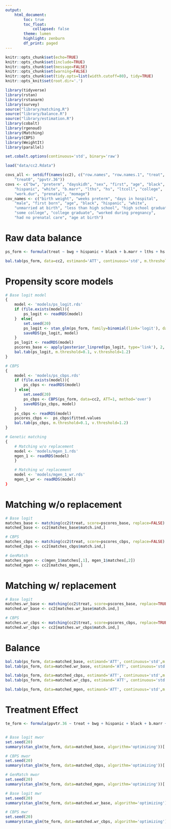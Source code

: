 ```yaml
---
output:
    html_document:
        toc: true
        toc_float:
            collapsed: false
        theme: lumen
        highlight: zenburn
        df_print: paged
---
```


```r
knitr::opts_chunk$set(echo=TRUE)
knitr::opts_chunk$set(include=TRUE)
knitr::opts_chunk$set(message=FALSE)
knitr::opts_chunk$set(warning=FALSE)
knitr::opts_chunk$set(tidy.opts=list(width.cutoff=80), tidy=TRUE)
knitr::opts_knit$set(root.dir='.')
```

```r
library(tidyverse)
library(rstan)
library(rstanarm)
library(survey)
source("library/matching.R")
source("library/balance.R")
source("library/estimation.R")
library(cobalt)
library(rgenoud)
library(Matching)
library(CBPS)
library(WeightIt)
library(parallel)

set.cobalt.options(continuous='std', binary='raw')
```

```r
load("data/cc2.Rdata")

covs_all <- setdiff(names(cc2), c("row.names", "row.names.1", "treat",
    "treat0", "ppvtr.36"))
covs <- c("bw", "preterm", "dayskidh", "sex", "first", "age", "black",
    "hispanic", "white", "b.marr", "lths", "hs", "ltcoll", "college",
    "work.dur", "prenatal", "momage")
cov_names <- c("birth weight", "weeks preterm", "days in hospital",
    "male", "first born", "age", "black", "hispanic", "white",
    "unmarried at birth", "less than high school", "high school graduate",
    "some college", "college graduate", "worked during pregnancy",
    "had no prenatal care", "age at birth")
```



Raw data balance
========================

```r
ps_form <- formula(treat ~ bwg + hispanic + black + b.marr + lths + hs + ltcoll + work.dur + prenatal + sex + first + st5 + st9 + st12 + st25 + st36 + st42 + st48 + st53 + age + bw + preterm + momage + dayskidh)

bal.tab(ps_form, data=cc2, estimand='ATT', continuous='std', m.threshold=.1, v.threshold=1.1)
```



Propensity score models
==========================

```r
# Base logit model
{
    model <- 'models/ps_logit.rds'
    if (file.exists(model)){
        ps_logit <- readRDS(model)
    }  else{
        set.seed(20)
        ps_logit <- stan_glm(ps_form, family=binomial(link='logit'), data=cc2, algorithm='optimizing')
        saveRDS(ps_logit, model)
    }
    ps_logit <- readRDS(model)
    pscores_base <- apply(posterior_linpred(ps_logit, type='link'), 2, mean)
    bal.tab(ps_logit, m.threshold=0.1, v.threshold=1.2)
}

# CBPS
{
    model <- 'models/ps_cbps.rds'
    if (file.exists(model)){
        ps_cbps <- readRDS(model)
    } else{
        set.seed(20)
        ps_cbps <- CBPS(ps_form, data=cc2, ATT=1, method='over')
        saveRDS(ps_cbps, model)
    }
    ps_cbps <- readRDS(model)
    pscores_cbps <-  ps_cbps$fitted.values
    bal.tab(ps_cbps, m.threshold=0.1, v.threshold=1.2)
}

# Genetic matching
{
    # Matching w/o replacement
    model <- 'models/mgen_1.rds'
    mgen_1 <- readRDS(model)
    }

    # Matching w/ replacement
    model <- 'models/mgen_1_wr.rds'
    mgen_1_wr <- readRDS(model)
}
```



Matching w/o replacement
==========================
```r
# Base logit
matches_base <- matching(cc2$treat, score=pscores_base, replace=FALSE)
matched_base <- cc2[matches_base$match.ind,]

# CBPS
matches_cbps <- matching(cc2$treat, score=pscores_cbps, replace=FALSE)
matched_cbps <- cc2[matches_cbps$match.ind,]

# GenMatch
matches_mgen <- c(mgen_1$matches[,1], mgen_1$matches[,2])
matched_mgen <- cc2[matches_mgen,]
```



Matching w/ replacement
==========================
```r
# Base logit
matches.wr_base <- matching(cc2$treat, score=pscores_base, replace=TRUE)
matched.wr_base <- cc2[matches.wr_base$match.ind,]

# CBPS
matches.wr_cbps <- matching(cc2$treat, score=pscores_cbps, replace=TRUE)
matched.wr_cbps <- cc2[matches.wr_cbps$match.ind,]
```



Balance
==========================
```r
bal.tab(ps_form, data=matched_base, estimand='ATT', continuous='std',m.threshold=0.1, v.threshold=1.2)
bal.tab(ps_form, data=matched.wr_base, estimand='ATT', continuous='std',m.threshold=0.1, v.threshold=1.2)

bal.tab(ps_form, data=matched_cbps, estimand='ATT', continuous='std',m.threshold=0.1, v.threshold=1.2)
bal.tab(ps_form, data=matched.wr_cbps, estimand='ATT', continuous='std',m.threshold=0.1, v.threshold=1.2)

bal.tab(ps_form, data=matched_mgen, estimand='ATT', continuous='std',m.threshold=0.1, v.threshold=1.2)
```



Treatment Effect
==========================
```r
te_form <- formula(ppvtr.36 ~ treat + bwg + hispanic + black + b.marr + lths + hs + ltcoll + work.dur + prenatal + sex + first + st5 + st9 + st12 + st25 + st36 + st42 + st48 + st53 + bw + preterm + momage + dayskidh)


# Base logit mwor
set.seed(20)
summary(stan_glm(te_form, data=matched_base, algorithm='optimizing'))['treat', 1:2]

# CBPS mwor
set.seed(20)
summary(stan_glm(te_form, data=matched_cbps, algorithm='optimizing'))['treat', 1:2]

# GenMatch mwor
set.seed(20)
summary(stan_glm(te_form, data=matched_mgen, algorithm='optimizing'))['treat', 1:2]

# Base logit mwr
set.seed(20)
summary(stan_glm(te_form, data=matched.wr_base, algorithm='optimizing'))['treat', 1:2]

# CBPS mwr
set.seed(20)
summary(stan_glm(te_form, data=matched.wr_cbps, algorithm='optimizing'))['treat', 1:2]

```
